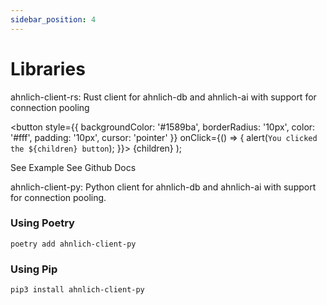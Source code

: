 ```yaml
---
sidebar_position: 4
---
```


# Libraries


ahnlich-client-rs: Rust client for ahnlich-db and ahnlich-ai with support for connection pooling

  <button
    style={{
      backgroundColor: '#1589ba',
      borderRadius: '10px',
      color: '#fff',
      padding: '10px',
      cursor: 'pointer'
    }}
    onClick={() => {
      alert(`You clicked the ${children} button`);
    }}>
    {children}
  </button>
);

<div
  style={{
    display: 'flex',
    gap: '1rem',
    margin: '0 0 10px 0'
  }}
>
  <Highlight>See Example</Highlight>
  <Highlight>See Github</Highlight>
  <Highlight>Docs</Highlight>
</div>

ahnlich-client-py: Python client for ahnlich-db and ahnlich-ai with support for connection pooling.

### Using Poetry
```
poetry add ahnlich-client-py
```

### Using Pip
```
pip3 install ahnlich-client-py
```
